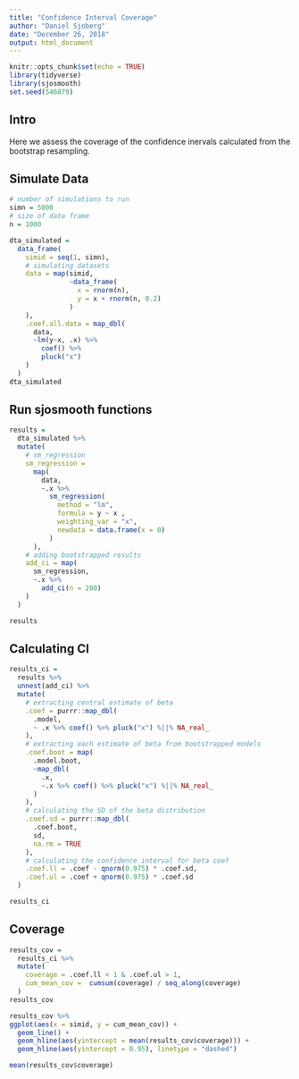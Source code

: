 ```yaml
---
title: "Confidence Interval Coverage"
author: "Daniel Sjoberg"
date: "December 26, 2018"
output: html_document
---
```


```r
knitr::opts_chunk$set(echo = TRUE)
library(tidyverse)
library(sjosmooth)
set.seed(546879)
```

## Intro

Here we assess the coverage of the confidence inervals calculated from the bootstrap resampling.

## Simulate Data

```r
# number of simulations to run
simn = 5000
# size of data frame
n = 1000

dta_simulated =  
  data_frame(
    simid = seq(1, simn),
    # simulating datasets
    data = map(simid,
               ~data_frame(
                 x = rnorm(n),
                 y = x + rnorm(n, 0.2)
               )
    ),
    .coef.all.data = map_dbl(
      data, 
      ~lm(y~x, .x) %>%
        coef() %>%
        pluck("x")
    )
  )
dta_simulated
```

## Run **sjosmooth** functions

```r

results =  
  dta_simulated %>%
  mutate(
    # sm_regression
    sm_regression = 
      map(
        data,
        ~.x %>%
          sm_regression(
            method = "lm",
            formula = y ~ x ,
            weighting_var = "x",
            newdata = data.frame(x = 0)
          )
      ),
    # adding bootstrapped results
    add_ci = map(
      sm_regression,
      ~.x %>%
        add_ci(n = 200)
    )
  )

results
```

## Calculating CI

```r

results_ci = 
  results %>%
  unnest(add_ci) %>%
  mutate(
    # extracting central estimate of beta
    .coef = purrr::map_dbl(
      .model,
      ~ .x %>% coef() %>% pluck("x") %||% NA_real_
    ),
    # extracting each estimate of beta from bootstrapped models
    .coef.boot = map(
      .model.boot,
      ~map_dbl(
        .x, 
        ~.x %>% coef() %>% pluck("x") %||% NA_real_
      )
    ),
    # calculating the SD of the beta distribution
    .coef.sd = purrr::map_dbl(
      .coef.boot,
      sd,
      na.rm = TRUE
    ),
    # calculating the confidence interval for beta coef
    .coef.ll = .coef - qnorm(0.975) * .coef.sd,
    .coef.ul = .coef + qnorm(0.975) * .coef.sd
  )

results_ci
```

## Coverage

```r

results_cov = 
  results_ci %>%
  mutate(
    coverage = .coef.ll < 1 & .coef.ul > 1,
    cum_mean_cov =  cumsum(coverage) / seq_along(coverage) 
  ) 
results_cov

results_cov %>%
ggplot(aes(x = simid, y = cum_mean_cov)) +
  geom_line() +
  geom_hline(aes(yintercept = mean(results_cov$coverage))) +
  geom_hline(aes(yintercept = 0.95), linetype = "dashed")

mean(results_cov$coverage)

```
